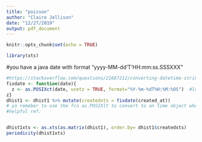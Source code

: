 ```yaml
---
title: "poisson"
author: "Claire Jellison"
date: "12/27/2019"
output: pdf_document
---
```


```r
knitr::opts_chunk$set(echo = TRUE)
```


```r
library(xts)

```



#you have a java date with format "yyyy-MM-dd'T'HH:mm:ss.SSSXXX"

```r
#https://stackoverflow.com/questions/21667212/converting-datetime-string-to-posixct-date-time-format-in-r from this post
fixdate <- function(date){ 
  z <- as.POSIXct(date, usetz = TRUE, format="%Y-%m-%dT%H:%M:%OS")  #look at ?strptime for documentation %Y-%m-%dT%H:%M:%S
z}
dhist1 <- dhist1 %>% mutate(createdxts = fixdate(created_at))
# yo remeber to use the fcn as.POSIXlt to convert to an time object where you can extract different parts
#helpful ref: 
```


```r

```




```r
dhist1xts <- as.xts(as.matrix(dhist1), order.by= dhist1$createdxts)
periodicity(dhist1xts)
```


